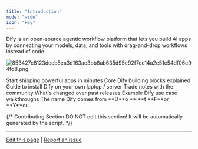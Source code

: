 ```yaml
---
title: "Introduction"
mode: "wide"
icon: "key"
---
```


Dify is an open-source agentic workflow platform that lets you build AI apps by connecting your models, data, and tools with drag-and-drop workflows instead of code.

![853427c8123decb5ea3d163ae3bb8ab635d95e92f7ee14a2e51e54df06e94fd8.png](/images/853427c8123decb5ea3d163ae3bb8ab635d95e92f7ee14a2e51e54df06e94fd8.png)

<CardGroup cols={3}>
  <Card title="Quick Start" icon="play" href="en/getting-started/quick-start">
    Start shipping powerful apps in minutes
  </Card>
  <Card title="Concepts" icon="highlighter" iconType="regular" href="en/guides/workflow/key-concepts">
    Core Dify building blocks explained
  </Card>
  <Card title="Install" icon="arrow-down-to-line" href="en/getting-started/install-self-hosted/docker-compose">
    Guide to install Dify on your own laptop / server
  </Card>
  <Card title="Forum" icon="message" href="https://discord.gg/FngNHpbcY7">
    Trade notes with the community
  </Card>
  <Card title="Changelog" icon="bell" href="https://github.com/langgenius/dify/releases">
    What's changed over past releases
  </Card>
  <Card title="Examples" icon="lightbulb" href="en/workshop/basic/build-ai-image-generation-app">
    Example Dify use case walkthroughs
  </Card>
</CardGroup>

<Info>
  The name Dify comes from **D**o **I**t **F**or **Y**ou.
</Info>

{/*
Contributing Section
DO NOT edit this section!
It will be automatically generated by the script.
*/}

---

[Edit this page](https://github.com/langgenius/dify-docs/edit/main/en/introduction.mdx) | [Report an issue](https://github.com/langgenius/dify-docs/issues/new?title=Documentation%20Issue%3A%20duct&body=%23%23%20Issue%20Description%0A%3C%21--%20Please%20briefly%20describe%20the%20issue%20you%20found%20--%3E%0A%0A%23%23%20Page%20Link%0Ahttps%3A%2F%2Fgithub.com%2Flanggenius%2Fdify-docs%2Fblob%2Fmain%2Fen%2Fintroduction.mdx%0A%0A%23%23%20Suggested%20Changes%0A%3C%21--%20If%20you%20have%20specific%20suggestions%20for%20changes%2C%20please%20describe%20them%20here%20--%3E%0A%0A%3C%21--%20Thank%20you%20for%20helping%20improve%20our%20documentation%21%20--%3E)